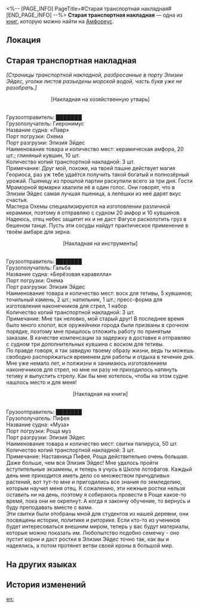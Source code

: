 <%-- [PAGE_INFO]
PageTitle=#Старая транспортная накладная#
[END_PAGE_INFO] --%>
{{Дополнить}}
{{Книга Инфобокс
|id           = 570
|partIds      = 190899
|Название     = 
|Изображение  = Предмет Книга Амфореус 2.png
|Мир          = Амфореус
|Томов        = 1
|Автор        = <!--нужно добавить-->
|Описание     = Эта накладная была найдена в порту. В ней содержатся сведения о торговле между деревней и внешним миром.
|Том1         = {{tx}}
|Источник1    = {{tx|Отсутствует источник}}
|Персонажи    = 
|Фракции      = 
}}
'''Старая транспортная накладная''' — одна из [[Книги|книг]], которую можно найти на [[Амфореус]].

==Локация==
{{Отметка карты|<!--название карты-->|<!--id отметки-->}}

==Старая транспортная накладная==
''[Страницы транспортной накладной, разбросанные в порту Элизии Эйдес, уголки листов разъедены морской водой, часть букв уже не разобрать.]''

<div align="center">[Накладная на хозяйственную утварь]</div><br />Грузоотправитель: ███████<br />
Грузополучатель: Гиеронимус<br />
Название судна: «Лавр»<br />
Порт погрузки: Охема<br />
Порт разгрузки: Элизия Эйдес<br />
Наименование товара и количество мест: керамическая амфора, 20 шт.; глиняный кувшин, 10 шт.<br />
Количество копий транспортной накладной: 3 шт.<br />
Примечание: Друг мой, похоже, на твоей пашне действует магия Геориоса, раз уж тебе удаётся получить такой богатый и полнозёрный урожай. Пшеницу из прошлой партии раскупили всего за три дня. Гости Мраморной ярмарки хвалили её в один голос. Они говорят, что в Элизии Эйдес самая лучшая пшеница, а лепёшки из неё дарят вкус счастья.<br />
Мастера Охемы специализируются на изготовлении различной керамики, поэтому я отправляю с судном 20 амфор и 10 кувшинов. Надеюсь, отец небес защитит их и не даст Фагусе расколотить груз в бешеном танце. Пусть эти сосуды найдут практическое применение в твоём амбаре для зерна.

<div align="center">[Накладная на инструменты]</div><br />Грузоотправитель: ███████<br />
Грузополучатель: Гальба<br />
Название судна: «Берёзовая каравелла»<br />
Порт погрузки: Охема<br />
Порт разгрузки: Элизия Эйдес<br />
Наименование товара и количество мест: воск для тетивы, 5 кувшинов; точильный камень, 2 шт.; напильник, 1 шт.; пресс-форма для изготовления наконечников для стрел, 1 набор<br />
Количество копий транспортной накладной: 3 шт.<br />
Примечание: Мне так неловко, мой старый друг! В последнее время было много хлопот, все оружейники города были призваны в срочном порядке, поэтому мне пришлось отложить работу по принятым заказам. В качестве компенсации за задержку в доставке я отправляю с судном три дополнительных кувшина с воском для тетивы.<br />
По правде говоря, я так завидую твоему образу жизни, ведь ты можешь свободно распоряжаться временем для работы и отдыха в течение дня. Мне уже немало лет, и полжизни я занимаюсь изготовлением наконечников для стрел, но мне ни разу не приходилось натянуть тетиву и выпустить стрелу. Как бы мне хотелось, чтобы на этом судне нашлось место и для меня!

<div align="center">[Накладная на книги]</div><br />Грузоотправитель: ███████<br />
Грузополучатель: Пифея<br />
Название судна: «Муза»<br />
Порт погрузки: Роща муз<br />
Порт разгрузки: Элизия Эйдес<br />
Наименование товара и количество мест: свитки папируса, 50 шт.<br />
Количество копий транспортной накладной: 3 шт.<br />
Примечание: Наставница Пифея, Роща действительно очень большая. Даже больше, чем вся Элизия Эйдес! Мне удалось пройти вступительные экзамены, и теперь я учусь в Школе лотофагов. Каждый день мне приходится иметь дело со множеством причудливых растений, вот тут-то мне и пригодились все знания по земледелию, которым научил меня отец. К сожалению, эти нежные ростки нельзя оставить ни на день, поэтому я собираюсь провести в Роще какое-то время, пока они не окрепнут. А когда я закончу обучение, то вернусь и буду преподавать вместе с вами.<br />
Эти свитки были отобраны мной для студентов из нашей деревни, они посвящены истории, политике и риторике. Если кто-то из учеников будет интересоваться внешним миром, теперь у вас будут материалы, которые можно показать им. Любопытство подобно семечку - оно пустит корни и даст ростки в Элизии Эйдес точно так, как вы и надеялись, а потом протянет ветви своей кроны в большой мир.

==На других языках==
{{На других языках
|en   = Old Cargo Bill of Lading
|zhs  = 陈旧的货物提单
|zht  = 陳舊的貨物提單
|ja   = 古びた貨物引換証
|ko   = 오래된 운송장
|es   = Viejo conocimiento de embarque
|fr   = Bon de livraison usé
|ru   = Старая транспортная накладная
|th   = ใบตราส่งสินค้าเก่าๆ
|vi   = Vận Đơn Hàng Cũ
|de   = Alter Frachtbrief
|id   = Daftar Muatan Barang yang Usang
|pt   = Conhecimento de Carga Antigo
}}

==История изменений==
{{История изменений|3.5}}

[[en:]]